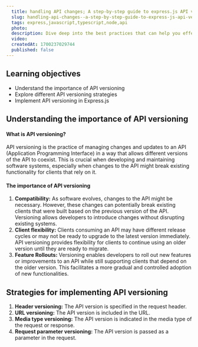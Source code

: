 ```yaml
---
  title: handling API changes; A step-by-step guide to express.js API version migration
  slug: handling-api-changes--a-step-by-step-guide-to-express-js-api-version-migration
  tags: express,javascript,typescript,node,api
  photo: 
  description: Dive deep into the best practices that can help you effectively version your APIs in Express.js, ensuring scalability and maintainability.
  video: 
  createdAt: 1700237029744
  published: false 
---
```


## Learning objectives

- Understand the importance of API versioning
- Explore different API versioning strategies
- Implement API versioning in Express.js

## Understanding the importance of API versioning

#### What is API versioning?

<span>API versioning is the practice of managing changes and updates to an API (Application Programming Interface) in a way that allows different versions of the API to coexist. This is crucial when developing and maintaining software systems, especially when changes to the API might break existing functionality for clients that rely on it.</span>

#### The importance of API versioning

1. **Compatibility:**<span> As software evolves, changes to the API might be necessary. However, these changes can potentially break existing clients that were built based on the previous version of the API. Versioning allows developers to introduce changes without disrupting existing systems.</span>
2. **Client flexibility:** Clients consuming an API may have different release cycles or may not be ready to upgrade to the latest version immediately. API versioning provides flexibility for clients to continue using an older version until they are ready to migrate.
3. **Feature Rollouts:**<span> Versioning enables developers to roll out new features or improvements to an API while still supporting clients that depend on the older version. This facilitates a more gradual and controlled adoption of new functionalities.</span>

## Strategies for implementing API versioning

1. **Header versioning:** <span>The API version is specified in the request header.</span>
2. <span>**URL versioning:** The API version is included in the URL.</span>
3. <span>**Media type versioning:** The API version is indicated in the media type of the request or response.</span>
4. <span>**Request parameter versioning:** The API version is passed as a parameter in the request.</span>
